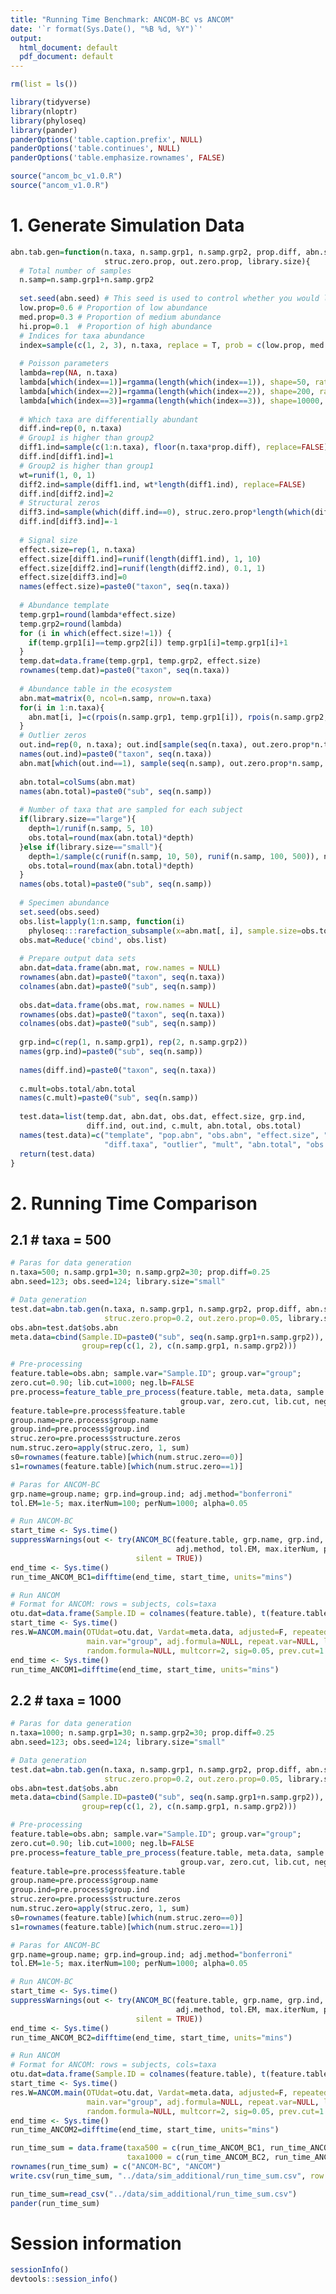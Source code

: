 ```yaml
---
title: "Running Time Benchmark: ANCOM-BC vs ANCOM"
date: '`r format(Sys.Date(), "%B %d, %Y")`'
output:
  html_document: default
  pdf_document: default
---
```


```r
rm(list = ls())

library(tidyverse)
library(nloptr)
library(phyloseq)
library(pander)
panderOptions('table.caption.prefix', NULL)
panderOptions('table.continues', NULL)
panderOptions('table.emphasize.rownames', FALSE)

source("ancom_bc_v1.0.R")
source("ancom_v1.0.R")
```

# 1. Generate Simulation Data

```r
abn.tab.gen=function(n.taxa, n.samp.grp1, n.samp.grp2, prop.diff, abn.seed, obs.seed, 
                     struc.zero.prop, out.zero.prop, library.size){
  # Total number of samples
  n.samp=n.samp.grp1+n.samp.grp2
  
  set.seed(abn.seed) # This seed is used to control whether you would like to have the same population
  low.prop=0.6 # Proportion of low abundance 
  med.prop=0.3 # Proportion of medium abundance
  hi.prop=0.1  # Proportion of high abundance
  # Indices for taxa abundance 
  index=sample(c(1, 2, 3), n.taxa, replace = T, prob = c(low.prop, med.prop, hi.prop)) 
  
  # Poisson parameters
  lambda=rep(NA, n.taxa)
  lambda[which(index==1)]=rgamma(length(which(index==1)), shape=50, rate=1)
  lambda[which(index==2)]=rgamma(length(which(index==2)), shape=200, rate=1)
  lambda[which(index==3)]=rgamma(length(which(index==3)), shape=10000, rate=1)
  
  # Which taxa are differentially abundant
  diff.ind=rep(0, n.taxa)
  # Group1 is higher than group2
  diff1.ind=sample(c(1:n.taxa), floor(n.taxa*prop.diff), replace=FALSE)
  diff.ind[diff1.ind]=1
  # Group2 is higher than group1
  wt=runif(1, 0, 1)
  diff2.ind=sample(diff1.ind, wt*length(diff1.ind), replace=FALSE)
  diff.ind[diff2.ind]=2
  # Structural zeros
  diff3.ind=sample(which(diff.ind==0), struc.zero.prop*length(which(diff.ind==0)), replace = FALSE)
  diff.ind[diff3.ind]=-1
  
  # Signal size
  effect.size=rep(1, n.taxa)
  effect.size[diff1.ind]=runif(length(diff1.ind), 1, 10)
  effect.size[diff2.ind]=runif(length(diff2.ind), 0.1, 1)
  effect.size[diff3.ind]=0
  names(effect.size)=paste0("taxon", seq(n.taxa))
  
  # Abundance template
  temp.grp1=round(lambda*effect.size)
  temp.grp2=round(lambda)
  for (i in which(effect.size!=1)) {
    if(temp.grp1[i]==temp.grp2[i]) temp.grp1[i]=temp.grp1[i]+1
  }
  temp.dat=data.frame(temp.grp1, temp.grp2, effect.size)
  rownames(temp.dat)=paste0("taxon", seq(n.taxa))
  
  # Abundance table in the ecosystem
  abn.mat=matrix(0, ncol=n.samp, nrow=n.taxa)
  for(i in 1:n.taxa){
    abn.mat[i, ]=c(rpois(n.samp.grp1, temp.grp1[i]), rpois(n.samp.grp2, temp.grp2[i]))
  }
  # Outlier zeros
  out.ind=rep(0, n.taxa); out.ind[sample(seq(n.taxa), out.zero.prop*n.taxa, replace = F)]=1
  names(out.ind)=paste0("taxon", seq(n.taxa))
  abn.mat[which(out.ind==1), sample(seq(n.samp), out.zero.prop*n.samp, replace = F)]=0
  
  abn.total=colSums(abn.mat)
  names(abn.total)=paste0("sub", seq(n.samp))
  
  # Number of taxa that are sampled for each subject
  if(library.size=="large"){
    depth=1/runif(n.samp, 5, 10)
    obs.total=round(max(abn.total)*depth)
  }else if(library.size=="small"){
    depth=1/sample(c(runif(n.samp, 10, 50), runif(n.samp, 100, 500)), n.samp, replace = T)
    obs.total=round(max(abn.total)*depth)
  }
  names(obs.total)=paste0("sub", seq(n.samp))
  
  # Specimen abundance
  set.seed(obs.seed)
  obs.list=lapply(1:n.samp, function(i) 
    phyloseq:::rarefaction_subsample(x=abn.mat[, i], sample.size=obs.total[i]))
  obs.mat=Reduce('cbind', obs.list)
  
  # Prepare output data sets
  abn.dat=data.frame(abn.mat, row.names = NULL)
  rownames(abn.dat)=paste0("taxon", seq(n.taxa))
  colnames(abn.dat)=paste0("sub", seq(n.samp))
  
  obs.dat=data.frame(obs.mat, row.names = NULL)
  rownames(obs.dat)=paste0("taxon", seq(n.taxa))
  colnames(obs.dat)=paste0("sub", seq(n.samp))
  
  grp.ind=c(rep(1, n.samp.grp1), rep(2, n.samp.grp2))
  names(grp.ind)=paste0("sub", seq(n.samp))
  
  names(diff.ind)=paste0("taxon", seq(n.taxa))
  
  c.mult=obs.total/abn.total
  names(c.mult)=paste0("sub", seq(n.samp))
  
  test.data=list(temp.dat, abn.dat, obs.dat, effect.size, grp.ind, 
                 diff.ind, out.ind, c.mult, abn.total, obs.total)
  names(test.data)=c("template", "pop.abn", "obs.abn", "effect.size", "grp", 
                     "diff.taxa", "outlier", "mult", "abn.total", "obs.total")
  return(test.data)
}
```

# 2. Running Time Comparison

## 2.1 # taxa = 500

```r
# Paras for data generation
n.taxa=500; n.samp.grp1=30; n.samp.grp2=30; prop.diff=0.25
abn.seed=123; obs.seed=124; library.size="small"

# Data generation
test.dat=abn.tab.gen(n.taxa, n.samp.grp1, n.samp.grp2, prop.diff, abn.seed, obs.seed, 
                     struc.zero.prop=0.2, out.zero.prop=0.05, library.size)
obs.abn=test.dat$obs.abn
meta.data=cbind(Sample.ID=paste0("sub", seq(n.samp.grp1+n.samp.grp2)), 
                group=rep(c(1, 2), c(n.samp.grp1, n.samp.grp2)))

# Pre-processing
feature.table=obs.abn; sample.var="Sample.ID"; group.var="group"; 
zero.cut=0.90; lib.cut=1000; neg.lb=FALSE
pre.process=feature_table_pre_process(feature.table, meta.data, sample.var, 
                                      group.var, zero.cut, lib.cut, neg.lb)
feature.table=pre.process$feature.table
group.name=pre.process$group.name
group.ind=pre.process$group.ind
struc.zero=pre.process$structure.zeros
num.struc.zero=apply(struc.zero, 1, sum)
s0=rownames(feature.table)[which(num.struc.zero==0)]
s1=rownames(feature.table)[which(num.struc.zero==1)]

# Paras for ANCOM-BC
grp.name=group.name; grp.ind=group.ind; adj.method="bonferroni"
tol.EM=1e-5; max.iterNum=100; perNum=1000; alpha=0.05

# Run ANCOM-BC
start_time <- Sys.time()
suppressWarnings(out <- try(ANCOM_BC(feature.table, grp.name, grp.ind, struc.zero,
                                     adj.method, tol.EM, max.iterNum, perNum, alpha), 
                            silent = TRUE))
end_time <- Sys.time()
run_time_ANCOM_BC1=difftime(end_time, start_time, units="mins")

# Run ANCOM
# Format for ANCOM: rows = subjects, cols=taxa
otu.dat=data.frame(Sample.ID = colnames(feature.table), t(feature.table[s0, ]))
start_time <- Sys.time()
res.W=ANCOM.main(OTUdat=otu.dat, Vardat=meta.data, adjusted=F, repeated=F,
                 main.var="group", adj.formula=NULL, repeat.var=NULL, longitudinal=F,
                 random.formula=NULL, multcorr=2, sig=0.05, prev.cut=1.01)
end_time <- Sys.time()
run_time_ANCOM1=difftime(end_time, start_time, units="mins")
```

## 2.2 # taxa = 1000

```r
# Paras for data generation
n.taxa=1000; n.samp.grp1=30; n.samp.grp2=30; prop.diff=0.25
abn.seed=123; obs.seed=124; library.size="small"

# Data generation
test.dat=abn.tab.gen(n.taxa, n.samp.grp1, n.samp.grp2, prop.diff, abn.seed, obs.seed, 
                     struc.zero.prop=0.2, out.zero.prop=0.05, library.size)
obs.abn=test.dat$obs.abn
meta.data=cbind(Sample.ID=paste0("sub", seq(n.samp.grp1+n.samp.grp2)), 
                group=rep(c(1, 2), c(n.samp.grp1, n.samp.grp2)))

# Pre-processing
feature.table=obs.abn; sample.var="Sample.ID"; group.var="group"; 
zero.cut=0.90; lib.cut=1000; neg.lb=FALSE
pre.process=feature_table_pre_process(feature.table, meta.data, sample.var, 
                                      group.var, zero.cut, lib.cut, neg.lb)
feature.table=pre.process$feature.table
group.name=pre.process$group.name
group.ind=pre.process$group.ind
struc.zero=pre.process$structure.zeros
num.struc.zero=apply(struc.zero, 1, sum)
s0=rownames(feature.table)[which(num.struc.zero==0)]
s1=rownames(feature.table)[which(num.struc.zero==1)]

# Paras for ANCOM-BC
grp.name=group.name; grp.ind=group.ind; adj.method="bonferroni"
tol.EM=1e-5; max.iterNum=100; perNum=1000; alpha=0.05

# Run ANCOM-BC
start_time <- Sys.time()
suppressWarnings(out <- try(ANCOM_BC(feature.table, grp.name, grp.ind, struc.zero,
                                     adj.method, tol.EM, max.iterNum, perNum, alpha), 
                            silent = TRUE))
end_time <- Sys.time()
run_time_ANCOM_BC2=difftime(end_time, start_time, units="mins")

# Run ANCOM
# Format for ANCOM: rows = subjects, cols=taxa
otu.dat=data.frame(Sample.ID = colnames(feature.table), t(feature.table[s0, ]))
start_time <- Sys.time()
res.W=ANCOM.main(OTUdat=otu.dat, Vardat=meta.data, adjusted=F, repeated=F,
                 main.var="group", adj.formula=NULL, repeat.var=NULL, longitudinal=F,
                 random.formula=NULL, multcorr=2, sig=0.05, prev.cut=1.01)
end_time <- Sys.time()
run_time_ANCOM2=difftime(end_time, start_time, units="mins")
```

```r
run_time_sum = data.frame(taxa500 = c(run_time_ANCOM_BC1, run_time_ANCOM1),
                          taxa1000 = c(run_time_ANCOM_BC2, run_time_ANCOM2))
rownames(run_time_sum) = c("ANCOM-BC", "ANCOM")
write.csv(run_time_sum, "../data/sim_additional/run_time_sum.csv", row.names = F)
```

```r
run_time_sum=read_csv("../data/sim_additional/run_time_sum.csv")
pander(run_time_sum)
```

# Session information

```r
sessionInfo()
devtools::session_info()
```
